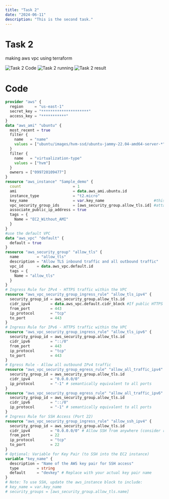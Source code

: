 ```yaml
---
title: "Task 2"
date: "2024-06-11"
description: "This is the second task."
---
```


# Task 2

making aws vpc using terraform

![Task 2 Code](/task2code.png)
![Task 2 running](/task2running.png)
![Task 2 result](/task2result.png)


# Code
```tf
provider "aws" {
  region     = "us-east-1"
  secret_key = "*********************"
  access_key = "***********"
}
data "aws_ami" "ubuntu" {
  most_recent = true
  filter {
    name   = "name"
    values = ["ubuntu/images/hvm-ssd/ubuntu-jammy-22.04-amd64-server-*"]
  }
  filter {
    name   = "virtualization-type"
    values = ["hvm"]
  }
  owners = ["099720109477"]
}
resource "aws_instance" "Sample_demo" {
  count                       = 1
  ami                         = data.aws_ami.ubuntu.id
  instance_type               = "t2.micro"
  key_name                    = var.key_name                      #this enables SSH using your key
  vpc_security_group_ids      = [aws_security_group.allow_tls.id] #attach the security group
  associate_public_ip_address = true
  tags = {
    Name = "EC2_Without_AMI"
  }
}
#use the default VPC
data "aws_vpc" "default" {
  default = true
}
resource "aws_security_group" "allow_tls" {
  name        = "allow_tls"
  description = "Allow TLS inbound traffic and all outbound traffic"
  vpc_id      = data.aws_vpc.default.id
  tags = {
    Name = "allow_tls"
  }
}
# Ingress Rule for IPv4 - HTTPS traffic within the VPC
resource "aws_vpc_security_group_ingress_rule" "allow_tls_ipv4" {
  security_group_id = aws_security_group.allow_tls.id
  cidr_ipv4         = data.aws_vpc.default.cidr_block #If public HTTPS access is required then use "0.0.0.0/0"
  from_port         = 443
  ip_protocol       = "tcp"
  to_port           = 443
}
# Ingress Rule for IPv6 - HTTPS traffic within the VPC
resource "aws_vpc_security_group_ingress_rule" "allow_tls_ipv6" {
  security_group_id = aws_security_group.allow_tls.id
  cidr_ipv6         = "::/0"
  from_port         = 443
  ip_protocol       = "tcp"
  to_port           = 443
}
# Egress Rule - Allow all outbound IPv4 traffic
resource "aws_vpc_security_group_egress_rule" "allow_all_traffic_ipv4" {
  security_group_id = aws_security_group.allow_tls.id
  cidr_ipv4         = "0.0.0.0/0"
  ip_protocol       = "-1" # semantically equivalent to all ports
}
resource "aws_vpc_security_group_egress_rule" "allow_all_traffic_ipv6" {
  security_group_id = aws_security_group.allow_tls.id
  cidr_ipv6         = "::/0"
  ip_protocol       = "-1" # semantically equivalent to all ports
}
# Ingress Rule for SSH Access (Port 22)
resource "aws_vpc_security_group_ingress_rule" "allow_ssh_ipv4" {
  security_group_id = aws_security_group.allow_tls.id
  cidr_ipv4         = "0.0.0.0/0" # Allow SSH from anywhere (consider restricting forproduction)
  from_port         = 22
  ip_protocol       = "tcp"
  to_port           = 22
}
# Optional: Variable for Key Pair (to SSH into the EC2 instance)
variable "key_name" {
  description = "Name of the AWS key pair for SSH access"
  type        = string
  default     = "devkey" # Replace with your actual key pair name
}
# Note: To use SSH, update the aws_instance block to include:
# key_name = var.key_name
# security_groups = [aws_security_group.allow_tls.name]
```